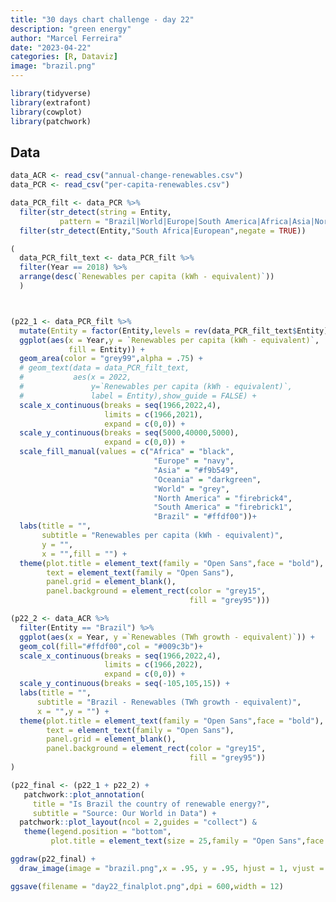 ```yaml
---
title: "30 days chart challenge - day 22"
description: "green energy"
author: "Marcel Ferreira"
date: "2023-04-22"
categories: [R, Dataviz]
image: "brazil.png"
---
```


```r
library(tidyverse)
library(extrafont)
library(cowplot)
library(patchwork)
```

## Data

```r
data_ACR <- read_csv("annual-change-renewables.csv")
data_PCR <- read_csv("per-capita-renewables.csv")
```

```r
data_PCR_filt <- data_PCR %>%
  filter(str_detect(string = Entity,
           pattern = "Brazil|World|Europe|South America|Africa|Asia|North America|Oceania")) %>%
  filter(str_detect(Entity,"South Africa|European",negate = TRUE))

(
  data_PCR_filt_text <- data_PCR_filt %>%
  filter(Year == 2018) %>%
  arrange(desc(`Renewables per capita (kWh - equivalent)`))
  )



(p22_1 <- data_PCR_filt %>% 
  mutate(Entity = factor(Entity,levels = rev(data_PCR_filt_text$Entity))) %>%
  ggplot(aes(x = Year,y = `Renewables per capita (kWh - equivalent)`,
             fill = Entity)) +
  geom_area(color = "grey99",alpha = .75) +
  # geom_text(data = data_PCR_filt_text,
  #           aes(x = 2022,
  #               y=`Renewables per capita (kWh - equivalent)`,
  #               label = Entity),show_guide = FALSE) +
  scale_x_continuous(breaks = seq(1966,2022,4),
                     limits = c(1966,2021),
                     expand = c(0,0)) +
  scale_y_continuous(breaks = seq(5000,40000,5000),
                     expand = c(0,0)) +
  scale_fill_manual(values = c("Africa" = "black",
                                "Europe" = "navy",
                                "Asia" = "#f9b549",
                                "Oceania" = "darkgreen",
                                "World" = "grey",
                                "North America" = "firebrick4",
                                "South America" = "firebrick1",
                                "Brazil" = "#ffdf00"))+
  labs(title = "",
       subtitle = "Renewables per capita (kWh - equivalent)",
       y = "",
       x = "",fill = "") +
  theme(plot.title = element_text(family = "Open Sans",face = "bold"),
        text = element_text(family = "Open Sans"),
        panel.grid = element_blank(),
        panel.background = element_rect(color = "grey15",
                                        fill = "grey95")))
```

```r
(p22_2 <- data_ACR %>%
  filter(Entity == "Brazil") %>%
  ggplot(aes(x = Year, y =`Renewables (TWh growth - equivalent)`)) +
  geom_col(fill="#ffdf00",col = "#009c3b")+
  scale_x_continuous(breaks = seq(1966,2022,4),
                     limits = c(1966,2022),
                     expand = c(0,0)) +
  scale_y_continuous(breaks = seq(-105,105,15)) +
  labs(title = "",
      subtitle = "Brazil - Renewables (TWh growth - equivalent)",
      x = "",y = "") +
  theme(plot.title = element_text(family = "Open Sans",face = "bold"),
        text = element_text(family = "Open Sans"),
        panel.grid = element_blank(),
        panel.background = element_rect(color = "grey15",
                                        fill = "grey95"))
)
```
```r
(p22_final <- (p22_1 + p22_2) +
   patchwork::plot_annotation(
     title = "Is Brazil the country of renewable energy?",
     subtitle = "Source: Our World in Data") +
  patchwork::plot_layout(ncol = 2,guides = "collect") &
   theme(legend.position = "bottom",
         plot.title = element_text(size = 25,family = "Open Sans",face = "bold")))
```
```r
ggdraw(p22_final) +
  draw_image(image = "brazil.png",x = .95, y = .95, hjust = 1, vjust = 1, width = 0.075, height = 0.075)
```

```r
ggsave(filename = "day22_finalplot.png",dpi = 600,width = 12)
```

